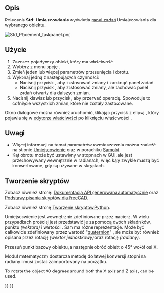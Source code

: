 <languages/>

{{Docnav/pl
|[[Std_SendToPythonConsole/pl|Wyślij do konsoli Python]]
|[[Std_TransformManip/pl|Przemieszczenie]]
|[[Std_Edit_Menu/pl|menu Edycja]]
|IconL=Std_SendToPythonConsole.svg
|IconR=Std_TransformManip.svg
|IconC=Freecad.svg
}}

{{GuiCommand/pl
|Name=Std Placement
|Name/pl=Std: Umiejscowienie
|MenuLocation=Edycja → Umiejscowienie ...
|Workbenches=wszystkie
|SeeAlso=[[Std_Alignment/pl|Wyrównanie]], [[Placement/pl|Umiejscowienie]]
}}

<span id="Description"></span>
==Opis==

Polecenie '''Std: Umiejscowienie''' wyświetla [[Task_panel/pl|panel zadań]] Umiejscowienia dla wybranego obiektu.

[[Image:Std_Placement_taskpanel.png]]
{{Caption|Panel zadań funkcji umiejscowienie}}

<span id="Usage"></span>
==Użycie==

# Zaznacz pojedynczy obiekt, który ma właściwość {{PropertyData|Umiejscowienie}}.
# Wybierz z menu opcję {{MenuCommand|Edycja → Umiejscowienie ...}}.
# Zmień jeden lub więcej parametrów przesunięcia i obrotu.
# Wykonaj jedną z następujących czynności:
#* Naciśnij przycisk {{Button|OK}}, aby zastosować zmiany i zamknąć panel zadań.
#* Naciśnij przycisk {{Button|Zastosuj}}, aby zastosować zmiany, ale zachować panel zadań otwarty dla dalszych zmian.
# Naciśnij klawisz {{KEY|Esc}} lub przycisk {{Button|Anuluj}}, aby przerwać operację. Spowoduje to cofnięcie wszystkich zmian, które nie zostały zastosowane.

Okno dialogowe można również uruchomić, klikając przycisk z elipsą {{Button|...}}, który pojawia się w [[Property_editor/pl|edytorze właściwości]] po kliknięciu właściwości {{PropertyData|Umiejscowienie}}.

<span id="Notes"></span>
==Uwagi==

* Więcej informacji na temat parametrów rozmieszczenia można znaleźć na stronie [[Placement/pl|Umiejscowienie]] oraz w poradniku [[Aeroplane/pl|Samolot]].
* Kąt obrotu może być ustawiony w stopniach w GUI, ale jest przechowywany wewnętrznie w radianach, więc kąty zwykle muszą być konwertowane, gdy są używane w skryptach.

<span id="Scripting"></span>
==Tworzenie skryptów==

Zobacz również stronę: [https://freecad.github.io/SourceDoc/ Dokumentacja API generowana automatycznie] oraz [[FreeCAD_Scripting_Basics/pl|Podstawy pisania skryptów dla FreeCAD]].

Zobacz również stronę [[Python_scripting_tutorial/pl#Wektory_i_umiejscowienia|Tworzenie skryptów Python]].

Umiejscowienie jest wewnętrznie zdefiniowane przez macierz. W wielu przypadkach prościej jest przedstawić je za pomocą dwóch składników, punktu ''(wektora)'' {{incode|Baza}} i wartości {{incode|Obrót}}. Sam {{incode|Obrót}} ma różne reprezentacje. Może być całkowicie zdefiniowany przez wartość "[https://en.wikipedia.org/wiki/Quaternion quaternion]" {{incode|(xi + yj + zk + w)}}, ale może być również opisana przez rotację {{incode|Oś}} ''(wektor jednostkowy)'' oraz rotację {{incode|Kąt}} ''(radiany)''.

{{Code|code=
import FreeCAD as App

doc = App.newDocument()
obj = doc.addObject("Part::Cylinder", "Cylinder")

print(obj.Placement)
# Placement [Pos=(0,0,0), Yaw-Pitch-Roll=(0,0,0)]
print(obj.Placement.Base)
# Vector (0.0, 0.0, 0.0)
print(obj.Placement.Rotation)
# Rotation (0.0, 0.0, 0.0, 1.0)

print(obj.Placement.Rotation.Angle)
# 0.0
print(obj.Placement.Rotation.Axis)
# Vector (0.0, 0.0, 1.0)
print(obj.Placement.Rotation.Q)
# (0.0, 0.0, 0.0, 1.0)
}}

Przesuń punkt bazowy obiektu, a następnie obróć obiekt o 45° wokół osi X.

Moduł matematyczny dostarcza metodę {{incode|radians()}} do łatwej konwersji stopni na radiany i musi zostać zaimportowany na początku.

{{Code|code=
import math

obj.Placement.Base = App.Vector(5, 3, 1)
obj.Placement.Rotation.Axis = App.Vector(1, 0, 0)
obj.Placement.Rotation.Angle = math.radians(45)

print(obj.Placement)
# Placement [Pos=(5,3,1), Yaw-Pitch-Roll=(0,0,45)]
print(obj.Placement.Rotation.Q)
# (0.3826834323650898, 0.0, 0.0, 0.9238795325112867)
print(obj.Placement.Matrix)
# Matrix ((1,0,0,5),(0,0.707107,-0.707107,3),(0,0.707107,0.707107,1),(0,0,0,1))
}}

To rotate the object 90 degrees around both the X axis and Z axis, {{incode|obj.Placement.Rotation.setYawPitchRoll}} can be used.

{{Code|code=
obj.Placement.Base = App.Vector(5, 3, 1)
obj.Placement.Rotation.Axis = App.Vector(1, 0, 0)
obj.Placement.Rotation.setYawPitchRoll(90, 0, 90)

print(obj.Placement)
# Placement [Pos=(5,3,1), Yaw-Pitch-Roll=(90,0,90)]
}}


{{Docnav/pl
|[[Std_SendToPythonConsole/pl|Wyślij do konsoli Python]]
|[[Std_TransformManip/pl|Przemieszczenie]]
|[[Std_Edit_Menu/pl|menu Edycja]]
|IconL=Std_SendToPythonConsole.svg
|IconR=Std_TransformManip.svg
|IconC=Freecad.svg
}}

{{Std_Base_navi{{#translation:}}}}
{{Userdocnavi{{#translation:}}}}